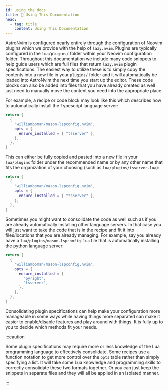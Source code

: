 ```yaml
---
id: using_the_docs
title: 📝 Using This Documentation
head:
  - tag: title
    content: Using This Documentation
---
```


AstroNvim is configured nearly entirely through the configuration of Neovim plugins which we provide with the help of `lazy.nvim`. Plugins are typically configured in the `lua/plugins/` folder within your Neovim configuration folder. Throughout this documentation we include many code snippets to help guide users which are full files that return `lazy.nvim` plugin specifications. The easiest way to utilize these is to simply copy the contents into a new file in your `plugins/` folder and it will automatically be loaded into AstroNvim the next time you start up the editor. These code blocks can also be added into files that you have already created as well just need to manually move the content you need into the appropriate place.

For example, a recipe or code block may look like this which describes how to automatically install the Typescript language server:

```lua title="lua/plugins/mason-lspconfig.lua"
return {
  {
    "williamboman/mason-lspconfig.nvim",
    opts = {
      ensure_installed = { "tsserver" },
    },
  },
}
```

This can either be fully copied and pasted into a new file in your `lua/plugins` folder under the recommended name or by any other name that fits the organization of your choosing (such as `lua/plugins/tsserver.lua`):

```lua title="lua/plugins/tsserver.lua" ins={1-8}
return {
  {
    "williamboman/mason-lspconfig.nvim",
    opts = {
      ensure_installed = { "tsserver" },
    },
  },
}
```

Sometimes you might want to consolidate the code as well such as if you are already automatically installing other language servers. In that case you will just want to take the code that is in the recipe and fit it into files/locations that you are already managing. For example, say you already have a `lua/plugins/mason-lspconfig.lua` file that is automatically installing the python language server:

```lua title="lua/plugins/mason-lspconfig.lua" ins={7}
return {
  {
    "williamboman/mason-lspconfig.nvim",
    opts = {
      ensure_installed = {
        "pyright",
        "tsserver",
      },
    },
  },
}
```

Consolidating plugin specifications can help make your configuration more manageable in some ways while having things more separated can make it easier to enable/disable features and play around with things. It is fully up to you to decide which methods fit your needs.

:::caution

Some plugin specifications may require more or less knowledge of the Lua programming language to effectively consolidate. Some recipes use a function notation to get more control over the `opts` table rather than simply specifying a list. It will take some Lua knowledge and programming skills to correctly consolidate these two formats together. Or you can just keep the snippets in separate files and they will all be applied in an isolated manner.

:::
